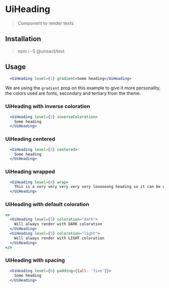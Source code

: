 
# UiHeading

<Metadata packageName='text' packageJson={packageJson} />

> Component to render texts

## Installation

> npm i -S @uireact/text

## Usage

```jsx live scope={{UiHeading}}
  <UiHeading level={1} gradient>Some heading</UiHeading>
```

We are using the `gradient` prop on this example to give it more personality, the colors used are fonts, secondary and tertiary from the theme.

### UiHeading with inverse coloration

```jsx live scope={{UiHeading}}
  <UiHeading level={2} inverseColoration>
    Some heading
  </UiHeading>
```

### UiHeading centered

```jsx live scope={{UiHeading}}
  <UiHeading level={3} centered>
    Some heading
  </UiHeading>
```

### UiHeading wrapped

```jsx live scope={{UiHeading}}
  <UiHeading level={4} wrap>
    This is a very very very very very loooooong heading so it can be wrapped
  </UiHeading>
```

### UiHeading with default coloration

```jsx live scope={{UiHeading}}
<>
  <UiHeading level={5} coloration="dark">
    Will always render with DARK coloration
  </UiHeading>
  <UiHeading level={5} coloration="light">
    Will always render with LIGHT coloration
  </UiHeading>
</>
```

### UiHeading with spacing

```jsx live scope={{UiHeading}}
  <UiHeading level={6} padding={{all: 'five'}}>
    Some heading
  </UiHeading>
```
